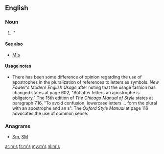 {{also|Appendix:Variations of "ms"}}
==English==

===Noun===
{{head|en|plural}}

# ''{{plural of|m|lang=en}}

====See also====
* [[M's]]

====Usage notes====
* There has been some difference of opinion regarding the use of apostrophes in the pluralization of references to letters as symbols.  ''New Fowler's Modern English Usage'' after noting that the usage fashion has changed states at page 602, "But after letters an apostrophe is obligatory."    The 15th edition of ''The Chicago Manual of Style'' states at paragraph 7.16, "To avoid confusion, lowercase letters ... form the plural with an apostrophe and an s".  The ''Oxford Style Manual'' at page 116 advocates the use of common sense.

===Anagrams===
* [[Sm#English|Sm]], [[SM#English|SM]]

[[ar:m's]]
[[fr:m's]]
[[my:m's]]
[[nl:m's]]